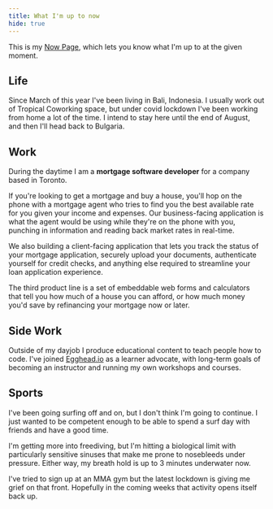 ```yaml
---
title: What I'm up to now
hide: true
---
```


This is my [Now Page](https://nownownow.com/about), which lets you know what I'm up to at the given moment.

## Life

Since March of this year I've been living in Bali, Indonesia. I usually work out of Tropical Coworking space, but under covid lockdown I've been working from home a lot of the time. I intend to stay here until the end of August, and then I'll head back to Bulgaria.

## Work

During the daytime I am a **mortgage software developer** for a company based in Toronto.

If you're looking to get a mortgage and buy a house, you'll hop on the phone with a mortgage agent who tries to find you the best available rate for you given your income and expenses. Our business-facing application is what the agent would be using while they're on the phone with you, punching in information and reading back market rates in real-time.

We also building a client-facing application that lets you track the status of your mortgage application, securely upload your documents, authenticate yourself for credit checks, and anything else required to streamline your loan application experience.

The third product line is a set of embeddable web forms and calculators that tell you how much of a house you can afford, or how much money you'd save by refinancing your mortgage now or later.

## Side Work

Outside of my dayjob I produce educational content to teach people how to code. I've joined [Egghead.io](https://egghead.io/) as a learner advocate, with long-term goals of becoming an instructor and running my own workshops and courses.

## Sports

I've been going surfing off and on, but I don't think I'm going to continue. I just wanted to be competent enough to be able to spend a surf day with friends and have a good time.

I'm getting more into freediving, but I'm hitting a biological limit with particularly sensitive sinuses that make me prone to nosebleeds under pressure. Either way, my breath hold is up to 3 minutes underwater now.

I've tried to sign up at an MMA gym but the latest lockdown is giving me grief on that front. Hopefully in the coming weeks that activity opens itself back up.
